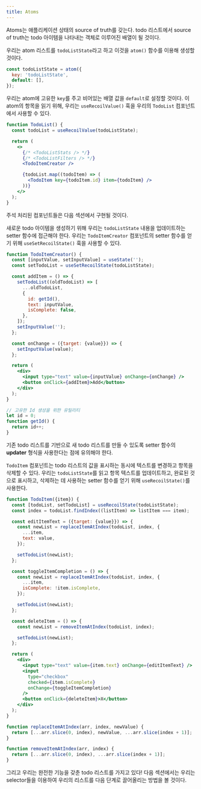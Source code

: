 ```yaml
---
title: Atoms
---
```


Atoms는 애플리케이션 상태의 source of truth를 갖는다. todo 리스트에서 source of truth는 todo 아이템을 나타내는 객체로 이루어진 배열이 될 것이다.

우리는 atom 리스트를 `todoListState`라고 하고 이것을 `atom()` 함수를 이용해 생성할 것이다.

```javascript
const todoListState = atom({
  key: 'todoListState',
  default: [],
});
```

우리는 atom에 고유한 `key`를 주고 비어있는 배열 값을 `default`로 설정할 것이다. 이 atom의 항목을 읽기 위해, 우리는 `useRecoilValue()` 훅을 우리의 `TodoList` 컴포넌트에서 사용할 수 있다.

```jsx
function TodoList() {
  const todoList = useRecoilValue(todoListState);

  return (
    <>
      {/* <TodoListStats /> */}
      {/* <TodoListFilters /> */}
      <TodoItemCreator />

      {todoList.map((todoItem) => (
        <TodoItem key={todoItem.id} item={todoItem} />
      ))}
    </>
  );
}
```

주석 처리된 컴포넌트들은 다음 섹션에서 구현될 것이다.

새로운 todo 아이템을 생성하기 위해 우리는 `todoListState` 내용을 업데이트하는 setter 함수에 접근해야 한다. 우리는 `TodoItemCreator` 컴포넌트의 setter 함수를 얻기 위해 `useSetRecoilState()` 훅을 사용할 수 있다.

```jsx
function TodoItemCreator() {
  const [inputValue, setInputValue] = useState('');
  const setTodoList = useSetRecoilState(todoListState);

  const addItem = () => {
    setTodoList((oldTodoList) => [
      ...oldTodoList,
      {
        id: getId(),
        text: inputValue,
        isComplete: false,
      },
    ]);
    setInputValue('');
  };

  const onChange = ({target: {value}}) => {
    setInputValue(value);
  };

  return (
    <div>
      <input type="text" value={inputValue} onChange={onChange} />
      <button onClick={addItem}>Add</button>
    </div>
  );
}

// 고유한 Id 생성을 위한 유틸리티
let id = 0;
function getId() {
  return id++;
}
```

기존 todo 리스트를 기반으로 새 todo 리스트를 만들 수 있도록 setter 함수의 **updater** 형식을 사용한다는 점에 유의해야 한다.

`TodoItem` 컴포넌트는 todo 리스트의 값을 표시하는 동시에 텍스트를 변경하고 항목을 삭제할 수 있다. 우리는 `todoListState`를 읽고 항목 텍스트를 업데이트하고, 완료된 것으로 표시하고, 삭제하는 데 사용하는 setter 함수를 얻기 위해 `useRecoilState()`를 사용한다.

```jsx
function TodoItem({item}) {
  const [todoList, setTodoList] = useRecoilState(todoListState);
  const index = todoList.findIndex((listItem) => listItem === item);

  const editItemText = ({target: {value}}) => {
    const newList = replaceItemAtIndex(todoList, index, {
      ...item,
      text: value,
    });

    setTodoList(newList);
  };

  const toggleItemCompletion = () => {
    const newList = replaceItemAtIndex(todoList, index, {
      ...item,
      isComplete: !item.isComplete,
    });

    setTodoList(newList);
  };

  const deleteItem = () => {
    const newList = removeItemAtIndex(todoList, index);

    setTodoList(newList);
  };

  return (
    <div>
      <input type="text" value={item.text} onChange={editItemText} />
      <input
        type="checkbox"
        checked={item.isComplete}
        onChange={toggleItemCompletion}
      />
      <button onClick={deleteItem}>X</button>
    </div>
  );
}

function replaceItemAtIndex(arr, index, newValue) {
  return [...arr.slice(0, index), newValue, ...arr.slice(index + 1)];
}

function removeItemAtIndex(arr, index) {
  return [...arr.slice(0, index), ...arr.slice(index + 1)];
}
```

그리고 우리는 완전한 기능을 갖춘 todo 리스트를 가지고 있다! 다음 섹션에서는 우리는 selector들을 이용하여 우리의 리스트를 다음 단계로 끌어올리는 방법을 볼 것이다.
